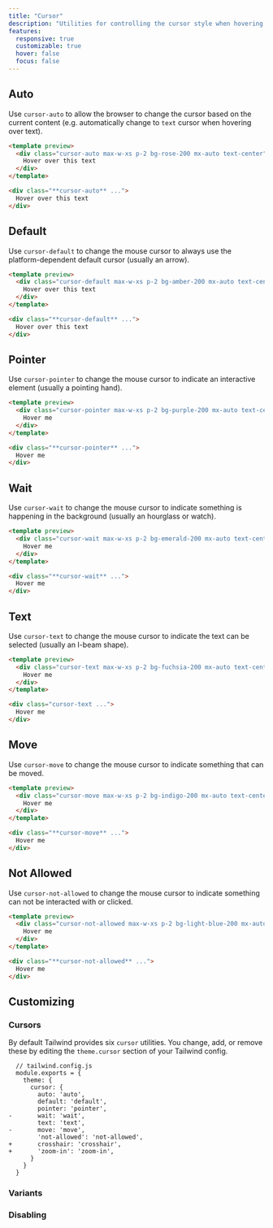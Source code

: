 ```yaml
---
title: "Cursor"
description: "Utilities for controlling the cursor style when hovering over an element."
features:
  responsive: true
  customizable: true
  hover: false
  focus: false
---
```




## Auto

Use `cursor-auto` to allow the browser to change the cursor based on the current content (e.g. automatically change to `text` cursor when hovering over text).

```html rose
<template preview>
  <div class="cursor-auto max-w-xs p-2 bg-rose-200 mx-auto text-center">
    Hover over this text
  </div>
</template>

<div class="**cursor-auto** ...">
  Hover over this text
</div>
```

## Default

Use `cursor-default` to change the mouse cursor to always use the platform-dependent default cursor (usually an arrow).

```html amber
<template preview>
  <div class="cursor-default max-w-xs p-2 bg-amber-200 mx-auto text-center">
    Hover over this text
  </div>
</template>

<div class="**cursor-default** ...">
  Hover over this text
</div>
```

## Pointer

Use `cursor-pointer` to change the mouse cursor to indicate an interactive element (usually a pointing hand).

```html purple
<template preview>
  <div class="cursor-pointer max-w-xs p-2 bg-purple-200 mx-auto text-center">
    Hover me
  </div>
</template>

<div class="**cursor-pointer** ...">
  Hover me
</div>
```

## Wait

Use `cursor-wait` to change the mouse cursor to indicate something is happening in the background (usually an hourglass or watch).

```html emerald
<template preview>
  <div class="cursor-wait max-w-xs p-2 bg-emerald-200 mx-auto text-center">
    Hover me
  </div>
</template>

<div class="**cursor-wait** ...">
  Hover me
</div>
```

## Text

Use `cursor-text` to change the mouse cursor to indicate the text can be selected (usually an I-beam shape).

```html fuchsia
<template preview>
  <div class="cursor-text max-w-xs p-2 bg-fuchsia-200 mx-auto text-center">
    Hover me
  </div>
</template>

<div class="cursor-text ...">
  Hover me
</div>
```

## Move

Use `cursor-move` to change the mouse cursor to indicate something that can be moved.

```html indigo
<template preview>
  <div class="cursor-move max-w-xs p-2 bg-indigo-200 mx-auto text-center">
    Hover me
  </div>
</template>

<div class="**cursor-move** ...">
  Hover me
</div>
```

## Not Allowed

Use `cursor-not-allowed` to change the mouse cursor to indicate something can not be interacted with or clicked.

```html lightBlue
<template preview>
  <div class="cursor-not-allowed max-w-xs p-2 bg-light-blue-200 mx-auto text-center">
    Hover me
  </div>
</template>

<div class="**cursor-not-allowed** ...">
  Hover me
</div>
```

## Customizing

### Cursors

By default Tailwind provides six `cursor` utilities. You change, add, or remove these by editing the `theme.cursor` section of your Tailwind config.

```diff-js
  // tailwind.config.js
  module.exports = {
    theme: {
      cursor: {
        auto: 'auto',
        default: 'default',
        pointer: 'pointer',
-       wait: 'wait',
        text: 'text',
-       move: 'move',
        'not-allowed': 'not-allowed',
+       crosshair: 'crosshair',
+       'zoom-in': 'zoom-in',
      }
    }
  }
```

### Variants

<Variants plugin="cursor" />

### Disabling

<Disabling plugin="cursor" />
